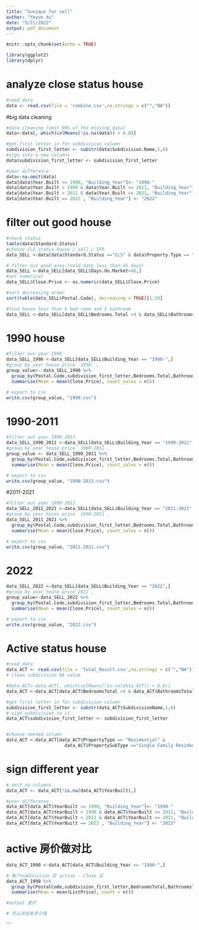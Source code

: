 ```yaml
---
title: "Sunique for sell"
author: "Yeyun Xu"
date: "5/21/2022"
output: pdf_document
---
```


```r
knitr::opts_chunk$set(echo = TRUE)
```

```r
library(ggplot2)
library(dplyr)
```
# analyze close status house
```r
#read data
data <- read.csv(file = 'combine.csv',na.strings = c("","NA"))
```

#big data cleaning 
```r
#data cleaning (omit 90% of the missing data)
data<-data[, which(colMeans(!is.na(data)) > 0.8)]

#get first letter in for subdivision column
subdivision_first_letter <- substr(data$Subdivision.Name,1,6)
#sign into a new columns
data$subdivision_first_letter <- subdivision_first_letter

#year difference
data<-na.omit(data)
data[data$Year.Built <= 1990, "Building_Year"]<- "1990-"
data[data$Year.Built > 1990 & data$Year.Built <= 2011, "Building_Year"] <- "1990-2011"
data[data$Year.Built > 2011 & data$Year.Built <= 2021, "Building_Year"] <- "2011-2021"
data[data$Year.Built == 2022 , "Building_Year"] <- "2022"
```

# filter out good house
```r
#check status
table(data$Standard.Status)
#choose CLS status house / sell / SFR
data_SELL <-data[data$Standard.Status =="CLS" & data$Property.Type == "RESI" & data$Property.Sub.Type =="SFR",]

# filter out good area (sold date less than 45 days)
data_SELL <-data_SELL[data_SELL$Days.On.Market<46,]
#set numerical
data_SELL$Close.Price <- as.numeric(data_SELL$Close.Price)

#sort decreasing order
sort(table(data_SELL$Postal.Code), decreasing = TRUE)[1:20]
```

```r
#find house less than 5 bed room and 5 bathroom 
data_SELL <-data_SELL[data_SELL$Bedrooms.Total <4 & data_SELL$Bathrooms.Total.Decimal<3.5,]
```

# 1990 house
```r
#filter out year 1990
data_SELL_1990 <-data_SELL[data_SELL$Building_Year == "1990-",]
#group by year house price  1990- , 
group_value<- data_SELL_1990 %>%
  group_by(Postal.Code,subdivision_first_letter,Bedrooms.Total,Bathrooms.Total.Decimal) %>%
  summarise(Mean = mean(Close.Price), count_sales = n())

# export to csv
write.csv(group_value, "1990.csv")
```

# 1990-2011
```r
#filter out year 1990-2011
data_SELL_1990_2011 <-data_SELL[data_SELL$Building_Year == "1990-2011",]
#group by year house price  1990-2011 , 
group_value <- data_SELL_1990_2011 %>%
  group_by(Postal.Code,subdivision_first_letter,Bedrooms.Total,Bathrooms.Total.Decimal) %>%
  summarise(Mean = mean(Close.Price), count_sales = n())

# export to csv
write.csv(group_value, "1990-2011.csv")
```
#2011-2021
```r
#filter out year 1990-2011
data_SELL_2011_2021 <-data_SELL[data_SELL$Building_Year == "2011-2021",]
#group by year house price  1990-2011 , 
data_SELL_2011_2021 %>%
  group_by(Postal.Code,subdivision_first_letter,Bedrooms.Total,Bathrooms.Total.Decimal) %>%
  summarise(Mean = mean(Close.Price), count_sales = n())

# export to csv
write.csv(group_value, "2011-2021.csv")
```
# 2022
```r
data_SELL_2022 <-data_SELL[data_SELL$Building_Year == "2022",]
#group by year house price 2022 , 
group_value<-data_SELL_2022 %>%
  group_by(Postal.Code,subdivision_first_letter,Bedrooms.Total,Bathrooms.Total.Decimal) %>%
  summarise(Mean = mean(Close.Price), count_sales = n())

# export to csv
write.csv(group_value, "2022.csv")
```



# Active status house
```r
#read data
data_ACT <- read.csv(file = 'Total_Result.csv',na.strings = c("","NA"))
# clean subdivision NA value

```

```r

#data_ACT<-data_ACT[, which(colMeans(!is.na(data_ACT)) > 0.6)]
data_ACT <-data_ACT[data_ACT$BedroomsTotal <4 & data_ACT$BathroomsTotalDecimal<3.5,]

#get first letter in for subdivision column
subdivision_first_letter <- substr(data_ACT$SubdivisionName,1,6)
# sign subdivision to it
data_ACT$subdivision_first_letter <- subdivision_first_letter


#choose needed column 
data_ACT <-data_ACT[data_ACT$PropertyType == "Residential" &
                      data_ACT$PropertySubType =="Single Family Residence",]

```
# sign different year
```r
# omit na columns
data_ACT <- data_ACT[!is.na(data_ACT$YearBuilt),]

#year difference
data_ACT[data_ACT$YearBuilt <= 1990, "Building_Year"]<- "1990-"
data_ACT[data_ACT$YearBuilt > 1990 & data_ACT$YearBuilt <= 2011, "Building_Year"] <- "1990-2011"
data_ACT[data_ACT$YearBuilt > 2011 & data_ACT$YearBuilt <= 2021, "Building_Year"] <- "2011-2021"
data_ACT[data_ACT$YearBuilt == 2022 , "Building_Year"] <- "2022"
```

# active 房价做对比
```r
data_ACT_1990 <-data_ACT[data_ACT$Building_Year == "1990-",]

# 每个subdivision 区 active - close 区 
data_ACT_1990 %>%
  group_by(PostalCode,subdivision_first_letter,BedroomsTotal,BathroomsTotalDecimal) %>%
  summarise(Mean = mean(ListPrice), count = n())

#output 差价
```

```r
# 怎么评估卖多少钱
```


```

